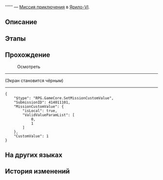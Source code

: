 {{Дополнить|Диалоги.}}
{{Миссия Инфобокс
|id              = 4140111
|Название        = 
|Изображение     = Миссия Освоения .png
|Тип             = Миссия приключения
|События         = 
|Глава           = 
|Условия         = Завершена [[Миссия приключения]] ''[[Победа! Межзвёздный праздник!]]''
|Персонажи       = Джованни; Первопроходец; Сампо
|СтартЛокация    = Старый испытательный полигон
|Мир             = Ярило-VI
|Локации         = Старый испытательный полигон
|Предыдущая      = Победа! Межзвёздный праздник!
|Следующая       = 
|Награды         = 
}}
'''''' — [[Миссия приключения]] в [[Ярило-VI]].

==Описание==
{{Описание|<!--официальное описание из Перекрёстка судеб-->}}

==Этапы==


==Прохождение==
{{Дополнить}}


:{{Диалог|Изучение}} Осмотреть
<!--Unknown TalkSentence: 414011101-->
<!--Unknown TalkSentence: 414011102-->
----
;(Экран становится чёрным)
<!--Unknown TalkSentence: 414011103-->
<!--Unknown TalkSentence: 414011104-->
<!--Unknown TalkSentence: 414011105-->
<!--Unknown TalkSentence: 414011106-->
<!--Unknown TalkSentence: 414011107-->
<!--Unknown TalkSentence: 414011108-->
<!--Unknown TalkSentence: 414011109-->
<!--Unknown TalkSentence: 414011110-->
<!--Unknown TalkSentence: 414011111-->
----
<!--Unknown TalkSentence: 414011112-->
<!--Unknown TalkSentence: 414011113-->
<!--Unknown TalkSentence: 414011114-->
<pre>{
	"$type": "RPG.GameCore.SetMissionCustomValue",
	"SubmissionID": 414011101,
	"MissionCustomValue": {
		"isLocal": true,
		"ValidValueParamList": [
			0,
			1
		]
	},
	"CustomValue": 1
}</pre>
{{Диалог Конец}}

==На других языках==
{{На других языках
|en   = 
|zhs  = 
|zht  = 
|ja   = 
|ko   = 
|es   = 
|fr   = 
|ru   = 
|th   = 
|vi   = 
|de   = 
|id   = 
|pt   = 
}}

==История изменений==
{{История изменений|2.7}}
